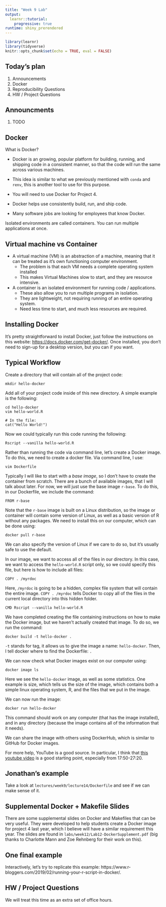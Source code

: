 ```yaml
---
title: "Week 9 Lab"
output:
  learnr::tutorial:
    progressive: true
runtime: shiny_prerendered
---
```


```r
library(learnr)
library(tidyverse)
knitr::opts_chunk$set(echo = TRUE, eval = FALSE)
```

## Today's plan

1. Announcements 
1. Docker
1. Reproducibility Questions
1. HW / Project Questions 

## Announcments

1. TODO

## Docker

What is Docker? 

- Docker is an growing, popular platform for building, running, and shipping code in a consistent manner, so that the code will run the same across various machines. 
- This idea is similar to what we previously mentioned with `conda` and `renv`, this is another tool to use for this purpose. 
- You will need to use Docker for Project 4. 

- Docker helps use consistently build, run, and ship code. 
- Many software jobs are looking for employees that know Docker. 

Isolated environments are called containers. 
You can run multiple applications at once. 

## Virtual machine vs Container 

- A virtual machine (VM) is an abstraction of a machine, meaning that it can be treated as it's own functioning computer environment. 
   - The problem is that each VM needs a complete operating system installed
   - This makes Virtual Machines slow to start, and they are resource intensive. 
- A container is an isolated environment for running code / applications. 
   - These also allow you to run multiple programs in isolation. 
   - They are lightweight, not requiring running of an entire operating system.
   - Need less time to start, and much less resources are required. 

## Installing Docker  

It's pretty straightforward to install Docker, just follow the instructions on this website: [https://docs.docker.com/get-docker/](https://docs.docker.com/get-docker/).
Once installed, you don't need to sign-up for a desktop version, but you can if you want. 

## Typical Workflow 

Create a directory that will contain all of the project code: 

```
mkdir hello-docker
```

Add all of your project code inside of this new directory.
A simple example is the following: 

```
cd hello-docker
vim hello-world.R

# In the file: 
cat("Hello World!")
```

Now we could typically run this code running the following: 

```
Rscript --vanilla hello-world.R
```

Rather than running the code via command line, let's create a Docker image. 
To do this, we need to create a docker file. 
Via command line, I use: 

```
vim Dockerfile 
```

Typically I will like to start with a *base image*, so I don't have to create the container from scratch. 
There are a bunch of available images, that I will talk about later. 
For now, we will just use the base image `r-base`. 
To do this, in our Dockerfile, we include the command: 

```
FROM r-base
```

Note that the `r-base` image is built on a Linux distribution, so the image or container will contain some version of Linux, as well as a basic version of R without any packages. 
We need to install this on our computer, which can be done using:

```
docker pull r-base
```

We can also specify the version of Linux if we care to do so, but it's usually safe to use the default. 

In our image, we want to access all of the files in our directory.
In this case, we want to access the `hello-world.R` script only, so we could specify this file, but here is how to include all files: 

```
COPY . /myrdoc
```

Here, `/myrdoc` is going to be a hidden, complex file system that will contain the entire image. `COPY . /myrdoc` tells Docker to copy all of the files in the current local directory into this hidden folder. 

```
CMD Rscript --vanilla hello-world.R
```

We have completed creating the file containing instructions on how to make the Docker image, but we haven't actually created that image. To do so, we run the command: 

```
docker build -t hello-docker .
```

`-t` stands for tag, it allows us to give the image a name: `hello-docker`. Then, I tell docker where to find the Dockerfile: `.`

We can now check what Docker images exist on our computer using:

```
docker image ls
```

Here we see the `hello-docker` image, as well as some statistics. One example is size, which tells us the size of the image, which contains both a simple linux operating system, R, and the files that we put in the image. 

We can now run the image: 

```
docker run hello-docker
```

This command should work on any computer (that has the image installed), and in any directory (because the image contains all of the information that it needs). 

We can share the image with others using DockerHub, which is similar to GitHub for Docker images. 

For more help, YouTube is a good source. In particular, I think that [this youtube video](https://www.youtube.com/watch?v=pTFZFxd4hOI) is a good starting point, especially from 17:50-27:20. 

## Jonathan's example 

Take a look at `lectures/week9/lecture14/Dockerfile` and see if we can make sense of it. 

## Supplemental Docker + Makefile Slides 

There are some supplemental slides on Docker and Makefiles that can be very useful. 
They were developed to help students create a Docker image for project 4 last year, which I believe will have a similar requirement this year. 
The slides are found in `labs/week12/Lab12-DockerSupplement.pdf` (big thanks to Charlotte Mann and Zoe Rehnberg for their work on this). 

## One final example 

Interactively, let's try to replicate this example: https://www.r-bloggers.com/2019/02/running-your-r-script-in-docker/.

## HW / Project Questions

We will treat this time as an extra set of office hours. 
